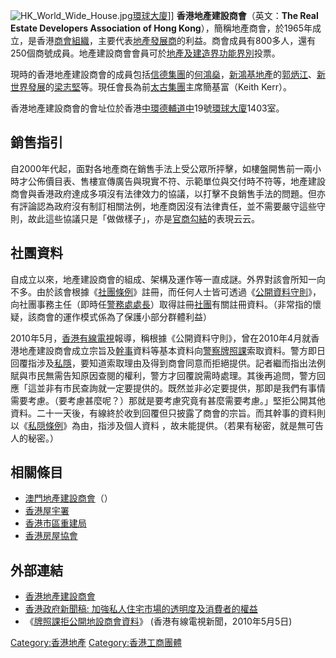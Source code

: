 {{Unreferenced|time=2018-07-19T16:29:36+00:00}}
[[File:HK_World_Wide_House.jpg|thumb]][[環球大廈|環球大廈]]]]
'''香港地產建設商會'''（英文：'''The Real Estate Developers Association of Hong Kong'''），簡稱地產商會，於1965年成立，是香港[[商會|商會]][[組織|組織]]，主要代表[[地產發展商|地產發展商]]的利益。商會成員有800多人，還有250個商號成員。地產建設商會會員可於[[地產及建造界功能界別|地產及建造界功能界別]]投票。

現時的香港地產建設商會的成員包括[[信德集團有限公司|信德集團]]的[[何鴻燊|何鴻燊]]，[[新鴻基地產發展有限公司|新鴻基地產]]的[[郭炳江|郭炳江]]、[[新世界發展|新世界發展]]的[[梁志堅_(商人)|梁志堅]]等。現任會長為前[[太古集團|太古集團]]主席簡基富（Keith Kerr）。

香港地產建設商會的會址位於香港[[中環|中環]][[德輔道|德輔道中]]19號[[環球大廈|環球大廈]]1403室。

==銷售指引==
自2000年代起，面對各地產商在銷售手法上受公眾所抨擊，如樓盤開售前一兩小時才公佈價目表、售樓宣傳廣告與現實不符、示範單位與交付時不符等，地產建設商會與香港政府達成多項沒有法律效力的協議，以打擊不良銷售手法的問題。但亦有評論認為政府沒有制訂相關法例，地產商因沒有法律責任，並不需要嚴守這些守則，故此這些協議只是「做做樣子」，亦是[[官商勾結|官商勾結]]的表現云云。

==社團資料==
自成立以來，地產建設商會的組成、架構及運作等一直成謎。外界對該會所知一向不多。由於該會根據《[[社團條例|社團條例]]》註冊，而任何人士皆可透過《[[公開資料守則|公開資料守則]]》，向社團事務主任（即時任[[香港警務處處長|警務處處長]]）取得註冊[[社團|社團]]有關註冊資料。（非常指的懷疑，該商會的運作模式係為了保護小部分群體利益）

2010年5月，[[香港有線電視|香港有線電視]]報導，稱根據《公開資料守則》，曾在2010年4月就香港地產建設商會成立宗旨及[[幹事|幹事]]資料等基本資料向[[警察牌照課|警察牌照課]]索取資料。警方即日回覆指涉及[[私隱|私隱]]，要知道索取理由及得到商會同意而拒絕提供。記者繼而指出法例賦與市民無需告知原因查閱的權利，警方才回覆說需時處理。其後再追問，警方回應「這並非有市民查詢就一定要提供的。既然並非必定要提供，那即是我們有事情需要考慮。（要考慮甚麼呢？）那就是要考慮究竟有甚麼需要考慮。」堅拒公開其他資料。二十一天後，有線終於收到回覆但只披露了商會的宗旨。而其幹事的資料則以《[[私隠條例|私隠條例]]》為由，指涉及個人資料 ，故未能提供。（若果有秘密，就是無可告人的秘密。）

==相關條目==
* [[澳門地產建設商會|澳門地產建設商會]]（{{lang-pt|Associação Comercial de Construção Sector Imobiliária de Macau}}）
* [[香港屋宇署|香港屋宇署]]
* [[香港市區重建局|香港市區重建局]]
* [[香港房屋協會|香港房屋協會]]

==外部連結==
* [http://www.reda.hk/hk/ 香港地產建設商會] {{Wayback|url=http://www.reda.hk/hk/ |date=20191027094030 }}
* [http://www.info.gov.hk/gia/general/200606/22/P200606220210.htm 香港政府新聞稿: 加強私人住宅市場的透明度及消費者的權益] {{Wayback|url=http://www.info.gov.hk/gia/general/200606/22/P200606220210.htm |date=20070711132647 }}
*《[http://cablenews.i-cable.com/webapps/news_video/index.php?news_id=332022 牌照課拒公開地設商會資料]》 (香港有線電視新聞，2010年5月5日)

[[Category:香港地產|Category:香港地產]]
[[Category:香港工商團體|Category:香港工商團體]]